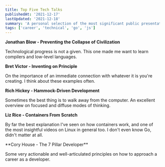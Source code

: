 ```yaml
---
title: Top Five Tech Talks
publishedAt: '2021-12-17'
lastUpdated: '2021-12-18'
summary: 'A personal selection of the most significant public presentations about technology.'
tags: ['career', 'technical', 'go', 'js']
---
```


**Jonathan Blow - Preventing the Collapse of Civilization**

<YTPlayer url="https://www.youtube.com/watch?v=pW-SOdj4Kkk" />

Technological progress is not a given. This one made me want to learn compilers and low-level languages.

<Spacer />

**Bret Victor - Inventing on Principle**

<YTPlayer url="https://www.youtube.com/watch?v=EGqwXt90ZqA" />

On the importance of an immediate connection with whatever it is you're creating. I think about these examples often.

<Spacer />

**Rich Hickey - Hammock-Driven Development**

<YTPlayer url="https://www.youtube.com/watch?v=f84n5oFoZBc" />

Sometimes the best thing is to walk away from the computer. An excellent overview on focused and diffuse modes of thinking.

<Spacer />

**Liz Rice - Containers From Scratch**

<YTPlayer url="https://www.youtube.com/watch?v=8fi7uSYlOdc" />

By far the best explanation I've seen on how containers work, and one of the most insightful videos on Linux in general too. I don't even know Go, didn't matter at all.

<Spacer />
**Cory House - The 7 Pillar Developer**

<YTPlayer url="https://www.youtube.com/watch?v=Nks_Fb5TUjs" />

Some very actionable and well-articulated principles on how to approach a career as a developer.
